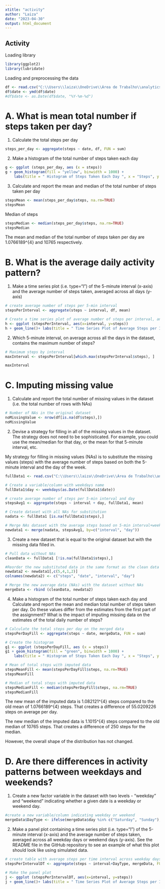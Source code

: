 ---
xtitle: "activity"
author: "Laiza"
date: "2023-04-30"
output: html_document
---
## Activity

Loading library
```{r}
library(ggplot2)
library(lubridate)
```

Loading and preprocessing the data

```{r activity, echo=TRUE}
df <- read.csv("C:\\Users\\laiza\\OneDrive\\Área de Trabalho\\analytics\\repdata_data_activity\\activity.csv")
df$date <- ymd(df$date)
#df$date <- as.Date(df$date, "%Y-%m-%d")
```

# A. What is mean total number if steps taken per day?

1. Calculate the total steps per day

```{r echo=TRUE}
steps_per_day <- aggregate(steps ~ date, df, FUN = sum)
```

2. Make a histogram of the total number of steps taken each day
```{r}
g <- ggplot (steps_per_day, aes (x = steps))
g + geom_histogram(fill = "yellow", binwidth = 1000) +
    labs(title = " Histogram of Steps Taken Each Day ", x = "Steps", y = "Frequency")

```
3. Calculate and report the mean and median of the total number of steps taken per day
```{r, echo=TRUE, include=TRUE}
stepsMean <- mean(steps_per_day$steps, na.rm=TRUE)
stepsMean
```

Median of steps
```{r, echo=TRUE, include=TRUE}
stepsMedian <- median(steps_per_day$steps, na.rm=TRUE)
stepsMedian

```
The mean and median of the total number of steps taken per day are 1.0766189^{4} and 10765 respectively.

# B. What is the average daily activity pattern?

1. Make a time series plot (i.e. type=“l”) of the 5-minute interval (x-axis) and the average number of steps taken, averaged across all days (y-axis)

```{r, echo=TRUE, include=TRUE}
# create average number of steps per 5-min interval
stepsPerInterval <- aggregate(steps ~ interval, df, mean)

# Create a time series plot of average number of steps per interval, annotate the plot
h <- ggplot (stepsPerInterval, aes(x=interval, y=steps))
h + geom_line()+ labs(title = " Time Series Plot of Average Steps per Interval", x = "Interval", y = "Average Steps across All Days")

```

2. Which 5-minute interval, on average across all the days in the dataset, contains the maximum number of steps?

```{r, echo=TRUE, include=TRUE}
# Maximum steps by interval
maxInterval <- stepsPerInterval[which.max(stepsPerInterval$steps), ] 

maxInterval
```

# C. Imputing missing value

1. Calculate and report the total number of missing values in the dataset (i.e. the total number of rows with NAs)

```{r, echo=TRUE, include=TRUE}
# Number of NAs in the original dataset
noMissingValue <- nrow(df[is.na(df$steps),])
noMissingValue
```
2. Devise a strategy for filling in all of the missing values in the dataset. The strategy does not need to be sophisticated. For example, you could use the mean/median for that day, or the mean for that 5-minute interval, etc.

My strategy for filling in missing values (NAs) is to substitute the missing values (steps) with the average number of steps based on both the 5-minute interval and the day of the week.
```{r, include=TRUE, echo=TRUE}
fullData1 <- read.csv("C:\\Users\\laiza\\OneDrive\\Área de Trabalho\\analytics\\repdata_data_activity\\activity.csv", header=TRUE,sep=",")

# Create a variable/column with weekdays name
fullData1$day <- weekdays(as.Date(fullData1$date))

# create average number of steps per 5-min interval and day
stepsAvg1 <- aggregate(steps ~ interval + day, fullData1, mean)

# Create dataset with all NAs for substitution
nadata <- fullData1 [is.na(fullData1$steps),]

# Merge NAs dataset with the average steps based on 5-min interval+weekdays, for substitutions
newdata1 <- merge(nadata, stepsAvg1, by=c("interval", "day"))
```

3. Create a new dataset that is equal to the original dataset but with the missing data filled in.

```{r, include=TRUE, echo=TRUE}
# Pull data without NAs
cleanData <- fullData1 [!is.na(fullData1$steps),]

#Reorder the new substituted data in the same format as the clean data set (Leave out the NAs column which will be substituted by the average steps based on 5-min interval + day) 
newdata2 <- newdata1[,c(5,4,1,2)]
colnames(newdata2) <- c("steps", "date", "interval", "day")

# Merge the new average data (NAs) with the dataset without NAs
mergeData <- rbind (cleanData, newdata2)
```

4. Make a histogram of the total number of steps taken each day and Calculate and report the mean and median total number of steps taken per day. Do these values differ from the estimates from the first part of the assignment? What is the impact of imputing missing data on the estimates of the total daily number of steps?

```{r, include=TRUE, echo=TRUE}

# Calculate the total steps per day on the merged data
stepsPerDayFill <- aggregate(steps ~ date, mergeData, FUN = sum)

# Create the histogram
g1 <- ggplot (stepsPerDayFill, aes (x = steps))
g1 + geom_histogram(fill = "green", binwidth = 1000) +
    labs(title = " Histogram of Steps Taken Each Day ", x = "Steps", y = "Frequency")

```
```{r, echo=TRUE, include=TRUE}
# Mean of total steps with imputed data
stepsMeanFill <- mean(stepsPerDayFill$steps, na.rm=TRUE)
stepsMeanFill
```

```{r, include=TRUE, echo=TRUE}
# Median of total steps with imputed data
stepsMedianFill <- median(stepsPerDayFill$steps, na.rm=TRUE)
stepsMedianFill
```
The new mean of the imputed data is 1.082121^{4} steps compared to the old mean of 1.0766189^{4} steps. That creates a difference of 55.0209226 steps on average per day.

The new median of the imputed data is 1.1015^{4} steps compared to the old median of 10765 steps. That creates a difference of 250 steps for the median.

However, the overall shape of the distribution has not changed.

# D. Are there differences in activity patterns between weekdays and weekends?

1. Create a new factor variable in the dataset with two levels - “weekday” and “weekend” indicating whether a given date is a weekday or weekend day.
```{r, include=TRUE, echo=TRUE}
#create a new variable/column indicating weekday or weekend
mergeData$DayType <- ifelse(mergeData$day %in% c("Saturday", "Sunday"), "Weekend", "Weekday")

```

2. Make a panel plot containing a time series plot (i.e. type=“l”) of the 5-minute interval (x-axis) and the average number of steps taken, averaged across all weekday days or weekend days (y-axis). See the README file in the GitHub repository to see an example of what this plot should look like using simulated data.

```{r, include=TRUE, echo=TRUE}
# create table with average steps per time interval across weekday days or weekend days
stepsPerIntervalDT <- aggregate(steps ~ interval+DayType, mergeData, FUN = mean)

# Make the panel plot
j <- ggplot (stepsPerIntervalDT, aes(x=interval, y=steps))
j + geom_line()+ labs(title = " Time Series Plot of Average Steps per Interval: weekdays vs. weekends", x = "Interval", y = "Average Number of Steps") + facet_grid(DayType ~ .)
```

